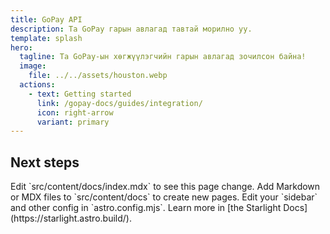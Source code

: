 ```yaml
---
title: GoPay API
description: Та GoPay гарын авлагад тавтай морилно уу.
template: splash
hero:
  tagline: Та GoPay-ын хөгжүүлэгчийн гарын авлагад зочилсон байна!
  image:
    file: ../../assets/houston.webp
  actions:
    - text: Getting started
      link: /gopay-docs/guides/integration/
      icon: right-arrow
      variant: primary
---
```



## Next steps

<CardGrid stagger>
  <Card title="Update content" icon="pencil">
    Edit `src/content/docs/index.mdx` to see this page change.
  </Card>
  <Card title="Add new content" icon="add-document">
    Add Markdown or MDX files to `src/content/docs` to create new pages.
  </Card>
  <Card title="Configure your site" icon="setting">
    Edit your `sidebar` and other config in `astro.config.mjs`.
  </Card>
  <Card title="Read the docs" icon="open-book">
    Learn more in [the Starlight Docs](https://starlight.astro.build/).
  </Card>
</CardGrid>
